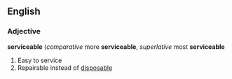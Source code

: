 == English ==

=== Adjective ===
'''serviceable''' (''comparative'' more '''serviceable''', ''superlative'' most '''serviceable'''

# Easy to service
# Repairable instead of [[disposable]]